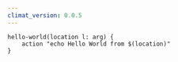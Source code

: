 ```yaml
---
climat_version: 0.0.5
---
```

```clidsl title=hello-world.cli
hello-world(location l: arg) {
    action "echo Hello World from $(location)"
}
```